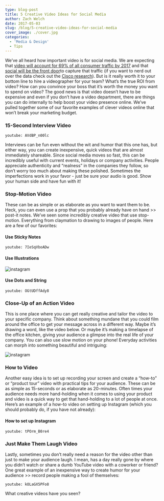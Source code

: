 ```yaml
---
type: blog-post
title: 5 Creative Video Ideas for Social Media
author: Zach Welch
date: 2017-05-03
slug: /blog/5-creative-video-ideas-for-social-media
cover_image: ./cover.jpg
categories:
  - 'Media & Design'
  - Tips
---
```


We’ve all heard how important video is for social media. We are expecting that
[video will account for 69% of all consumer traffic by 2017][1] and that [social will be the front door][2]to capture that traffic (if you want to nerd out over the data check out the [Cisco research][3]). But is it really worth it to your bottom line to hire a videographer for
your team? What’s the true ROI from video? How can you convince your boss that
it’s worth the money you want to spend on video? The good news is that video
doesn’t have to be expensive and even if you don’t have a video department,
there are things you can do internally to help boost your video presence
online. We’ve pulled together some of our favorite examples of clever videos
online that won’t break your marketing budget.

### 15-Second Interview Video

`youtube: AVdBP_n00lc`

Interviews can be fun even without the wit and humor that this one has, but
either way, you can create inexpensive, quick videos that are almost
immediately shareable. Since social media moves so fast, this can be
incredibly useful with current events, holidays or company activities. People
appreciate authenticity and “realness” in the companies they follow, so don’t
worry too much about making these polished. Sometimes the imperfections work
in your favor - just be sure your audio is good. Show your human side
and have fun with it!

### Stop-Motion Video

These can be as simple or as elaborate as you want to want them to be. Heck,
you can even use a prop that you probably already have on hand >> post-it
notes. We’ve seen some incredibly creative video that use stop-motion.
Everything from claymation to drawing to images of people. Here are a few of
our favorites:

#### Use Sticky Notes

`youtube: 7IeSqVboADw`

#### Use Illustrations

![instagram](tNutpyxPzO)

#### Use Dots and String

`youtube: OGtUDffAdy8`

### Close-Up of an Action Video

This is one place where you can get really creative and tailor the video to
your specific company. Think about something mundane that you could film
around the office to get your message across in a different way. Maybe it’s
drawing a word, like the video below. Or maybe it’s making a timelapse of the
office kitchen, giving your audience a glimpse into the real life of your
company. You can also use slow motion on your phone! Everyday activities can
morph into something beautiful and intriguing:

![instagram](BBHXSWmoFPA)

### How to Video

Another easy idea is to set up recording your screen and create a “how-to” or
“product tour” video with practical tips for your audience. These can be as
simple as 15-seconds or as elaborate as 20-minutes. Often times your audience
needs more hand-holding when it comes to using your product and video is a
quick way to get that hand-holding to a lot of people at once. Here’s an
example of a how-to video on setting up Instagram (which you should probably
do, if you have not already):

#### How to set up Instagram

`youtube: tPOrm_B0re4`

### Just Make Them Laugh Video

Lastly, sometimes you don’t really need a reason for the video other than just
to make your audience laugh. I mean, has a day really gone by where you didn’t
watch or share a dumb YouTube video with a coworker or friend? One great
example of an inexpensive way to create humor for your audience >> record
people making a fool of themselves:

`youtube: kOLaGX5PFo8`

What creative videos have you seen?

[1]: http://www.theguardian.com/small-business-network/2014/jan/14/video-content-marketing-media-online
[2]: https://blog.hootsuite.com/video-social-media-trend-2016/
[3]: http://www.cisco.com/c/en/us/solutions/collateral/service-provider/ip-ngn-ip-next-generation-network/white_paper_c11-481360.html

